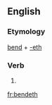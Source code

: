 ==English==

===Etymology===
[[bend]] + [[-eth]]

===Verb===
{{en-verb form}}

# {{archaic third-person singular of|bend}}

[[fr:bendeth]]